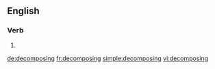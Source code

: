 
==English==

===Verb===
{{head|en}}

# {{present participle of|decompose|lang=en}}

[[de:decomposing]]
[[fr:decomposing]]
[[simple:decomposing]]
[[vi:decomposing]]